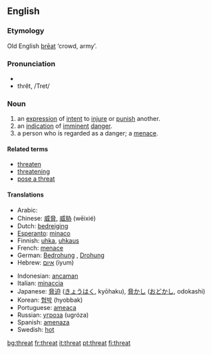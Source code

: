 ==English==
===Etymology===
Old English [[þreat|þrēat]] ‘crowd, army’.

=== Pronunciation ===
*{{IPA|/θrɛt/}}
*thrĕt, /Tret/

=== Noun ===
{{en-noun|threat|threats}}

# an [[expression]] of [[intent]] to [[injure]] or [[punish]] another.
# an [[indication]] of [[imminent]] [[danger]].
# a person who is regarded as a danger; a [[menace]].

====Related terms====
*[[threaten]]
*[[threatening]]
*[[pose a threat]]

====Translations====
{{top}}
*Arabic: {{ARchar|[[تهديد]]}} {{Unicode|(tahdí:d)}} {{m}}
*Chinese: [[威脅]], [[威胁]] (wēixié)
*Dutch: [[bedreiging]] {{f}}
*[[Esperanto]]: [[minaco]]
*Finnish: [[uhka]], [[uhkaus]]
*French: [[menace]] {{f}}
*German: [[Bedrohung]] {{f}}, [[Drohung]] {{f}}
*Hebrew: [[איום]] (iyum)
{{mid}}
*Indonesian: [[ancam|ancaman]]
*Italian: [[minaccia]] {{f}}
*Japanese: [[脅迫]] ([[きょうはく]], kyōhaku), [[脅かし]] ([[おどかし]], odokashi)
*Korean: [[협박]] (hyobbak)
*Portuguese: [[ameaça]] {{f}}
*Russian: [[угроза]] (ugróza) {{f}}
*Spanish: [[amenaza]] {{f}}
*Swedish: [[hot#Swedish|hot]] {{n}}
{{bottom}}

[[bg:threat]]
[[fr:threat]]
[[it:threat]]
[[pt:threat]]
[[fi:threat]]